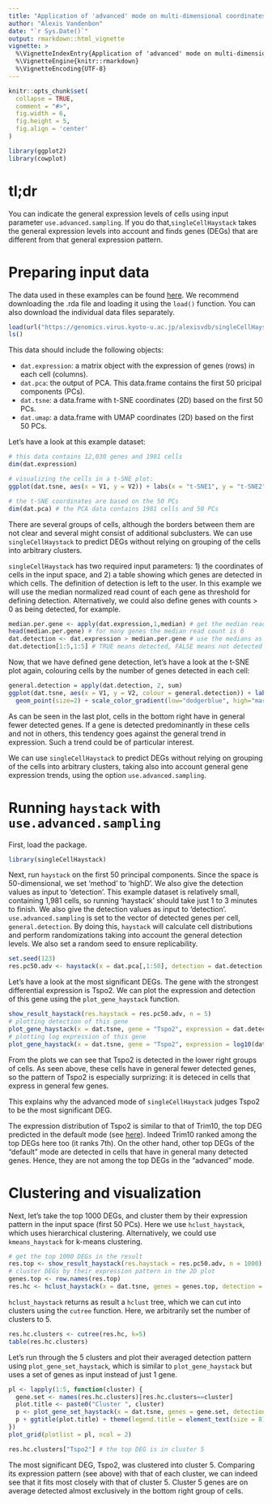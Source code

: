 ---
title: "Application of 'advanced' mode on multi-dimensional coordinates"
author: "Alexis Vandenbon"
date: "`r Sys.Date()`"
output: rmarkdown::html_vignette
vignette: >
  %\VignetteIndexEntry{Application of 'advanced' mode on multi-dimensional coordinates}
  %\VignetteEngine{knitr::rmarkdown}
  %\VignetteEncoding{UTF-8}
---

```{r setup, include = FALSE}
knitr::opts_chunk$set(
  collapse = TRUE,
  comment = "#>",
  fig.width = 6,
  fig.height = 5,
  fig.align = 'center'
)

library(ggplot2)
library(cowplot)
```


# tl;dr

You can indicate the general expression levels of cells using input parameter `use.advanced.sampling`. If you do that,`singleCellHaystack` takes the general expression levels into account and finds genes (DEGs) that are different from that general expression pattern.

# Preparing input data

The data used in these examples can be found [here](https://genomics.virus.kyoto-u.ac.jp/alexisvdb/singleCellHaystack/). We recommend downloading the .rda file and loading it using the `load()` function. You can also download the individual data files separately.

```{r example0, message=FALSE, warning=FALSE, paged.print=FALSE}
load(url("https://genomics.virus.kyoto-u.ac.jp/alexisvdb/singleCellHaystack/tabula_muris_marrow_P7_2.rda"))
ls()
```

This data should include the following objects:

- `dat.expression`: a matrix object with the expression of genes (rows) in each cell (columns).
- `dat.pca`:        the output of PCA. This data.frame contains the first 50 pricipal components (PCs).
- `dat.tsne`:       a data.frame with t-SNE coordinates (2D) based on the first 50 PCs.
- `dat.umap`:       a data.frame with UMAP coordinates (2D) based on the first 50 PCs.

Let's have a look at this example dataset:

```{r example1}
# this data contains 12,030 genes and 1981 cells
dim(dat.expression)

# visualizing the cells in a t-SNE plot:
ggplot(dat.tsne, aes(x = V1, y = V2)) + labs(x = "t-SNE1", y = "t-SNE2") + geom_point()

# the t-SNE coordinates are based on the 50 PCs
dim(dat.pca) # the PCA data contains 1981 cells and 50 PCs
```

There are several groups of cells, although the borders between them are not clear and several might consist of additional subclusters. We can use `singleCellHaystack` to predict DEGs without relying on grouping of the cells into arbitrary clusters.

`singleCellHaystack` has two required input parameters: 1) the coordinates of cells in the input space, and 2) a table showing which genes are detected in which cells. The definition of detection is left to the user. In this example we will use the median normalized read count of each gene as threshold for defining detection. Alternatively, we could also define genes with counts > 0 as being detected, for example.

```{r example2}

median.per.gene <- apply(dat.expression,1,median) # get the median read count per gene
head(median.per.gene) # for many genes the median read count is 0
dat.detection <- dat.expression > median.per.gene # use the medians as threshold for defining detection
dat.detection[1:5,1:5] # TRUE means detected, FALSE means not detected

```

Now, that we have defined gene detection, let's have a look at the t-SNE plot again, colouring cells by the number of genes detected in each cell:

```{r example3}
general.detection = apply(dat.detection, 2, sum)
ggplot(dat.tsne, aes(x = V1, y = V2, colour = general.detection)) + labs(x = "t-SNE1", y = "t-SNE2") + 
  geom_point(size=2) + scale_color_gradient(low="dodgerblue", high="maroon2") + labs(color = "Det. genes")
```

As can be seen in the last plot, cells in the bottom right have in general fewer detected genes. If a gene is detected predominantly in these cells and not in others, this tendency goes against the general trend in expression. Such a trend could be of particular interest.

We can use `singleCellHaystack` to predict DEGs without relying on grouping of the cells into arbitrary clusters, taking also into account general gene expression trends, using the option `use.advanced.sampling`.

# Running `haystack` with `use.advanced.sampling`

First, load the package.

```{r example4, message=FALSE, warning=FALSE, paged.print=FALSE}
library(singleCellHaystack)
```

Next, run `haystack` on the first 50 principal components. Since the space is 50-dimensional, we set 'method' to 'highD'. We also give the detection values as input to 'detection'. This example dataset is relatively small, containing 1,981 cells, so running 'haystack' should take just 1 to 3 minutes to finish. We also give the detection values as input to 'detection'. `use.advanced.sampling` is set to the vector of detected genes per cell, `general.detection`. By doing this, `haystack` will calculate cell distributions and perform randomizations taking into account the general detection levels. We also set a random seed to ensure replicability.

```{r example5}
set.seed(123)
res.pc50.adv <- haystack(x = dat.pca[,1:50], detection = dat.detection, method = "highD", use.advanced.sampling = general.detection)
```

Let's have a look at the most significant DEGs. The gene with the strongest differential expression is Tspo2. We can plot the expression and detection of this gene using the `plot_gene_haystack` function.

```{r example6}
show_result_haystack(res.haystack = res.pc50.adv, n = 5)
# plotting detection of this gene
plot_gene_haystack(x = dat.tsne, gene = "Tspo2", expression = dat.detection)
# plotting log expression of this gene
plot_gene_haystack(x = dat.tsne, gene = "Tspo2", expression = log10(dat.expression)) 
```

From the plots we can see that Tspo2 is detected in the lower right groups of cells. As seen above, these cells have in general fewer detected genes, so the pattern of Tspo2 is especially surprizing: it is deteced in cells that express in general few genes.

This explains why the advanced mode of `singleCellHaystack` judges Tspo2 to be the most significant DEG.

The expression distribution of Tspo2 is similar to that of Trim10, the top DEG predicted in the default mode (see [here](a02_example_highD_default.html)). Indeed Trim10 ranked among the top DEGs here too (it ranks 7th). On the other hand, other top DEGs of the "default" mode are detected in cells that have in general many detected genes. Hence, they are not among the top DEGs in the "advanced" mode.

# Clustering and visualization

Next, let's take the top 1000 DEGs, and cluster them by their expression pattern in the input space (first 50 PCs). Here we use `hclust_haystack`, which uses hierarchical clustering. Alternatively, we could use `kmeans_haystack` for k-means clustering.

```{r example7}
# get the top 1000 DEGs in the result
res.top <- show_result_haystack(res.haystack = res.pc50.adv, n = 1000)
# cluster DEGs by their expression pattern in the 2D plot
genes.top <- row.names(res.top)
res.hc <- hclust_haystack(x = dat.tsne, genes = genes.top, detection = dat.detection)
```

`hclust_haystack` returns as result a `hclust` tree, which we can cut into clusters using the `cutree` function. Here, we arbitrarily set the number of clusters to 5.

```{r example8}
res.hc.clusters <- cutree(res.hc, k=5)
table(res.hc.clusters)
``` 

Let's run through the 5 clusters and plot their averaged detection pattern using `plot_gene_set_haystack`, which is similar to `plot_gene_haystack` but uses a set of genes as input instead of just 1 gene. 

```{r example9, fig.height = 9, fig.width = 8, fig.align='center'}
pl <- lapply(1:5, function(cluster) {
  gene.set <- names(res.hc.clusters)[res.hc.clusters==cluster]
  plot.title <- paste0("Cluster ", cluster)
  p <- plot_gene_set_haystack(x = dat.tsne, genes = gene.set, detection = dat.detection)
  p + ggtitle(plot.title) + theme(legend.title = element_text(size = 8))
})
plot_grid(plotlist = pl, ncol = 2)
```

```{r example10}
res.hc.clusters["Tspo2"] # the top DEG is in cluster 5
```
The most significant DEG, Tspo2, was clustered into cluster 5. Comparing its expression pattern (see above) with that of each cluster, we can indeed see that it fits most closely with that of cluster 5. Cluster 5 genes are on average detected almost exclusively in the bottom right group of cells.

